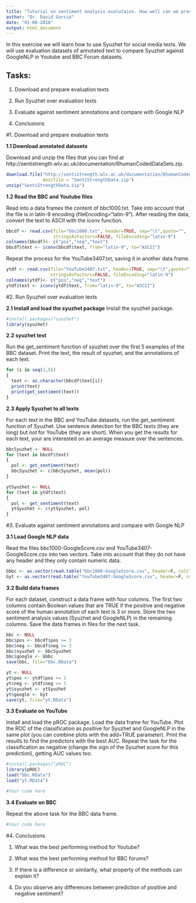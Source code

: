 ```yaml
---
title: "Tutorial on sentiment analysis evalutaion. How well can we predict sentiment in text?"
author: "Dr. David Garcia"
date: "01-08-2018"
output: html_document
---
```


In this exercise we will learn how to use Syuzhet for social media texts. We will use evaluation datasets of annotated text to compare Syuzhet against GoogleNLP in Youtube and BBC Forum datasets.


## Tasks:

1. Download and prepare evaluation texts

2. Run Syuzhet over evaluation texts

3. Evaluate against sentiment annotations and compare with Google NLP

4. Conclusions

#1. Download and prepare evaluation texts

**1.1 Download annotated datasets**

Download and unzip the files that you can find at http://sentistrength.wlv.ac.uk/documentation/6humanCodedDataSets.zip. 
```r
download.file("http://sentistrength.wlv.ac.uk/documentation/6humanCodedDataSets.zip", 
              destfile = "SentiStrengthData.zip")
unzip("SentiStrengthData.zip")
```

**1.2 Read the BBC and Youtube files**

Read into a data frames the content of bbc1000.txt. Take into account that the file is in latin-9 encoding (fileEncoding="latin-9"). After reading the data, convert the text to ASCII with the iconv function.

```r
bbcdf <- read.csv(file="bbc1000.txt", header=TRUE, sep="\t",quote="", 
                  stringsAsFactors=FALSE, fileEncoding="latin-9")
colnames(bbcdf)<- c("pos","neg","text")
bbcdf$text <- iconv(bbcdf$text, from="latin-9", to="ASCII")
```

Repeat the process for the YouTube3407.txt, saving it in another data frame.

```r
ytdf <- read.csv(file="YouTube3407.txt", header=TRUE, sep="\t",quote="", 
                 stringsAsFactors=FALSE, fileEncoding="latin-9")
colnames(ytdf)<- c("pos","neg","text")
ytdf$text <- iconv(ytdf$text, from="latin-9", to="ASCII")
```


#2. Run Syuzhet over evaluation texts

**2.1 Install and load the syuzhet package**
Install the syuzhet package. 

```r
#install.packages("syuzhet")
library(syuzhet)
```

**2.2 syuzhet test**

Run the get_sentiment function of syuzhet over the first 5 examples of the BBC dataset. Print the text, the result of syuzhet, and the annotations of each text.

```r
for (i in seq(1,5))
{
  text <- as.character(bbcdf$text[i])
  print(text)
  print(get_sentiment(text))
}
```


**2.3 Apply Syuzhet to all texts**

For each text in the BBC and YouTube datasets, run the get_sentiment function of Syuzhet. Use sentence detection for the BBC texts (they are long) but not for YouTube (they are short). When you get the results for each text, your are interested on an average measure over the sentences.

```r

bbcSyuzhet <- NULL
for (text in bbcdf$text)
{
  pol <- get_sentiment(text)
  bbcSyuzhet <- c(bbcSyuzhet, mean(pol))
}

ytSyuzhet <- NULL
for (text in ytdf$text)
{
  pol <- get_sentiment(text)
  ytSyuzhet <- c(ytSyuzhet, pol)
}
```

#3. Evaluate against sentiment annotations and compare with Google NLP

**3.1 Load Google NLP data**

Read the files bbc1000-GoogleScore.csv and YouTube3407-GoogleScore.csv into two vectors. Take into account that they do not have any header and they only contain numeric data.
```r
Gbbc <- as.vector(read.table("bbc1000-GoogleScore.csv", header=F, colClasses = "numeric")$V1)
Gyt <- as.vector(read.table("YouTube3407-GoogleScore.csv", header=F, colClasses = "numeric")$V1)
```


**3.2 Build data frames**

For each dataset, construct a data frame with four columns. The first two columns contain Boolean values that are TRUE if the positive and negative score of the human annotation of each text is 3 or more. Store the two sentiment analysis values (Syuzhet and GoogleNLP) in the remaining columns. Save the data frames in files for the next task.

```r
bbc <- NULL
bbc$pos <- bbcdf$pos >= 3 
bbc$neg <- bbcdf$neg >= 3
bbc$syuzhet <- bbcSyuzhet
bbc$google <- Gbbc
save(bbc, file="bbc.RData")

yt <- NULL
yt$pos <- ytdf$pos >= 3
yt$neg <- ytdf$neg >= 3
yt$syuzhet <- ytSyuzhet
yt$google <- Gyt
save(yt, file="yt.RData")
```


**3.3 Evaluate on YouTube**

Install and load the pROC package. Load the data frame for YouTube. Plot the ROC of the classification as positive for Syuzhet and GoogleNLP in the same plot (you can combine plots with the add=TRUE parameter). Print the results to find the predictors with the best AUC. Repeat the task for the classification as negative (change the sign of the Syuzhet score for this prediction), getting AUC values too.

```r
#install.packages("pROC")
library(pROC)
load("bbc.RData")
load("yt.RData")

#Your code here

```

**3.4 Evaluate on BBC**

Repeat the above task for the BBC data frame.

```r

#Your code here

```

#4. Conclusions

1. What was the best performing method for Youtube?

2. What was the best performing method for BBC forums?

3. If there is a difference or similarity, what property of the methods can explain it?

4. Do you observe any differences between prediction of positive and negative sentiment?
